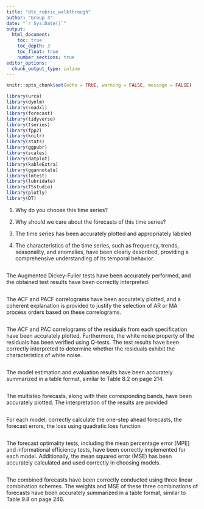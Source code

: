 ```yaml
---
title: "dtc_rubric_walkthrough"
author: "Group 3"
date: "`r Sys.Date()`"
output: 
  html_document:
    toc: true
    toc_depth: 3
    toc_float: true
    number_sections: true
editor_options: 
  chunk_output_type: inline
---
```

```r
knitr::opts_chunk$set(echo = TRUE, warning = FALSE, message = FALSE)

library(urca)
library(dynlm)
library(readxl)
library(forecast)
library(tidyverse)
library(tseries)
library(fpp2)
library(knitr)
library(stats)
library(ggpubr)
library(scales)
library(datplot)
library(kableExtra)
library(ggannotate)
library(lmtest)
library(lubridate)
library(TSstudio)
library(plotly)
library(DT)
```
1. Why do you choose this time series?

2. Why should we care about the forecasts of this time series?

3. The time series has been accurately plotted and appropriately labeled

4. The characteristics of the time series, such as frequency, trends, seasonality, and anomalies, have been clearly described, providing a comprehensive understanding of its temporal behavior.

```r

```

The Augmented Dickey-Fuller tests have been accurately performed, and the obtained test results have been correctly interpreted.

```r

```

The ACF and PACF correlograms have been accurately plotted, and a coherent explanation is provided to justify the selection of AR or MA process orders based on these correlograms.

```r

```

The ACF and PAC correlograms of the residuals from each specification have been accurately plotted. Furthermore, the white noise property of the residuals has been verified using Q-tests. The test results have been correctly interpreted to determine whether the residuals exhibit the characteristics of white noise.

```r

```

The model estimation and evaluation results have been accurately summarized in a table format, similar to Table 8.2 on page 214.

```r

```

The multistep forecasts, along with their corresponding bands, have been accurately plotted. The interpretation of the results are provided

```r

```

For each model, correctly calculate the one-step ahead forecasts, the forecast errors, the loss using quadratic loss function

```r

```

The forecast optimality tests, including the mean percentage error (MPE) and informational efficiency tests, have been correctly implemented for each model. Additionally, the mean squared error (MSE) has been accurately calculated and used correctly in choosing models.

```r

```

The combined forecasts have been correctly conducted using three linear combination schemes. The weights and MSE of these three combinations of forecasts have been accurately summarized in a table format, similar to Table 9.8 on page 246.

```r

```